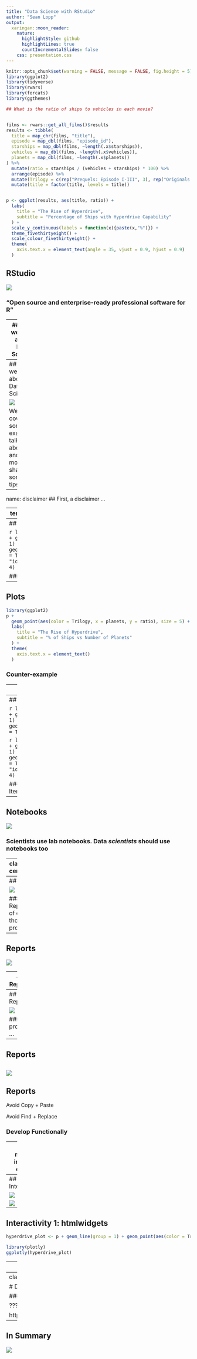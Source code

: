 ```yaml
---
title: "Data Science with RStudio"
author: "Sean Lopp"
output:
  xaringan::moon_reader:
    nature:
      highlightStyle: github
      highlightLines: true
      countIncrementalSlides: false
    css: presentation.css  
---
```


```r
knitr::opts_chunk$set(warning = FALSE, message = FALSE, fig.height = 5)
library(ggplot2)
library(tidyverse)
library(rwars)
library(forcats)
library(ggthemes)

## What is the ratio of ships to vehicles in each movie?


films <- rwars::get_all_films()$results
results <- tibble(
  title = map_chr(films, "title"),
  episode = map_dbl(films, "episode_id"),
  starships = map_dbl(films, ~length(.x$starships)),
  vehicles = map_dbl(films, ~length(.x$vehicles)),
  planets = map_dbl(films, ~length(.x$planets))
) %>% 
  mutate(ratio = starships / (vehicles + starships) * 100) %>% 
  arrange(episode) %>% 
  mutate(Trilogy = c(rep("Prequels: Episode I-III", 3), rep("Originals: Epsiode IV-VI", 3), rep("Sequels: Episode VII", 1))) %>% 
  mutate(title = factor(title, levels = title))


p <- ggplot(results, aes(title, ratio)) + 
  labs(
    title = "The Rise of Hyperdrive",
    subtitle = "Percentage of Ships with Hyperdrive Capability"
  ) +
  scale_y_continuous(labels = function(x){paste(x,"%")}) +
  theme_fivethirtyeight() +
  scale_colour_fivethirtyeight() +
  theme(
    axis.text.x = element_text(angle = 35, vjust = 0.9, hjust = 0.9)
  )
```

## RStudio

![](img/rstudio.jpeg)

### "Open source and enterprise-ready professional software for R"

---
## How we think about Data Science

![](img/ds_workflow.jpeg)

---
## How we think about Data Science

![](img/ds_workflow_comm.jpeg)

We'll cover some examples, talk a bit about R, and mostly share some tips.

---
name: disclaimer
## First, a disclaimer ...

---
template: disclaimer

![](img/starwars.png)

Data accessible at http://swapi.com 

---
## Plots

```r
library(ggplot2)
p + 
  geom_line(group = 1) + 
  geom_point(aes(color = Trilogy), stat = "identity", size = 4)
```

### Keep it simple

---
## Plots

```r
library(ggplot2)
p + 
  geom_point(aes(color = Trilogy, x = planets, y = ratio), size = 5) +
  labs(
    title = "The Rise of Hyperdrive",
    subtitle = "% of Ships vs Number of Planets"
  ) +
  theme(
    axis.text.x = element_text()
  )
```

### Counter-example

---
## Plots

```r
library(ggplot2)
p + geom_bar(aes(fill = Trilogy), stat = "identity", size = 4)
```
### Fail Fast & Iterate Quickly

---
## Plots

```r
library(ggplot2)
p + geom_line(group = 1) + geom_point(aes(color = Trilogy))
```

```r
library(ggplot2)
p + geom_line(group = 1) + geom_point(aes(color = Trilogy), stat = "identity", size = 4)
```

### Fail Fast & Iterate Quickly

---
## Notebooks

![](img/comp_book.png)

### Scientists use lab notebooks. Data *scientists* should use notebooks too

---
class: inverse, center, middle

# Demo

???

Open notebook in rstudio
http://colorado.rstudio.com/s/e2976ca6f1c73d79f7cb4/
Metion version control?
Preview notebook -> publish -> download Rmd

---
## Notebooks

![](img/rnotebook.png)

### Reproducibility of code & thought process!

---
## Reports

![](img/mouse_cookie.jpg)


---
## Reports

![](img/creator_consumer1.jpeg)

---
## Reports

![](img/creator_consumer2.jpeg)

### A problem ... 

---
## Reports

![](img/creator_consumer3.jpeg)
---
## Reports

Avoid Copy + Paste

Avoid Find + Replace

### Develop Functionally

---
class: middle, inverse, center

# Demo

### Parameterized R Markdown

???

Hop to RStudio first to show code
http://roadshow.rstudio.com/connect/#/apps/16


---
## Interactivity

![](img/dilbert_powerpoint.jpg)


![](img/dilbert-powerpoint2.gif)

---
## Interactivity 1: htmlwidgets

```r
hyperdrive_plot <- p + geom_line(group = 1) + geom_point(aes(color = Trilogy), stat = "identity", size = 4)
```

```r
library(plotly)
ggplotly(hyperdrive_plot)
```

---
## Interactivity 2: Applications

![](img/dashboards.gif)

### Tools exist to make it easy to create dashboards and web apps!

---
class: center, middle, inverse

# Demo 

### flexdashboard, runtime:shiny

???

http://roadshow.rstudio.com/content/17/

---
## In Summary

![](img/ds_summary.jpeg)



